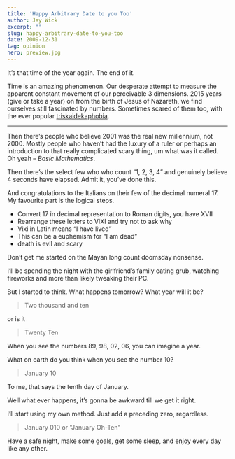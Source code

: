 ```yaml
---
title: 'Happy Arbitrary Date to you Too'
author: Jay Wick
excerpt: ""
slug: happy-arbitrary-date-to-you-too
date: 2009-12-31
tag: opinion
hero: preview.jpg
---
```


It’s that time of the year again. The end of it.

Time is an amazing phenomenon. Our desperate attempt to measure the apparent constant movement of our perceivable 3 dimensions. 2015 years (give or take a year) on from the birth of Jesus of Nazareth, we find ourselves still fascinated by numbers. Sometimes scared of them too, with the ever popular [triskaidekaphobia](https://en.wikipedia.org/wiki/Triskaidekaphobia).

****

Then there’s people who believe 2001 was the real new millennium, not 2000. Mostly people who haven’t had the luxury of a ruler or perhaps an introduction to that really complicated scary thing, um what was it called. Oh yeah – *Basic Mathematics*.

Then there’s the select few who who count “1, 2, 3, 4” and genuinely believe 4 seconds have elapsed. Admit it, you’ve done this.

And congratulations to the Italians on their few of the decimal numeral 17.  
 My favourite part is the logical steps.

*   Convert 17 in decimal representation to Roman digits, you have XVII  
*   Rearrange these letters to VIXI and try not to ask why  
*   Vixi in Latin means “I have lived”  
*   This can be a euphemism for “I am dead”  
*   death is evil and scary  



Don’t get me started on the Mayan long count doomsday nonsense.

I’ll be spending the night with the girlfriend’s family eating grub, watching fireworks and more than likely tweaking their PC.

But I started to think. What happens tomorrow? What year will it be?

> Two thousand and ten

or is it

> Twenty Ten

When you see the numbers 89, 98, 02, 06, you can imagine a year.

What on earth do you think when you see the number 10?

> January 10

To me, that says the tenth day of January.

Well what ever happens, it’s gonna be awkward till we get it right.

I’ll start using my own method. Just add a preceding zero, regardless.

> January 010 or "January Oh-Ten"

Have a safe night, make some goals, get some sleep, and enjoy every day like any other.

<ImageCredit
    name="Nick Hillier"
    link="https://unsplash.com/@nhillier"
    extraText="Hero image added retroactively"
/>